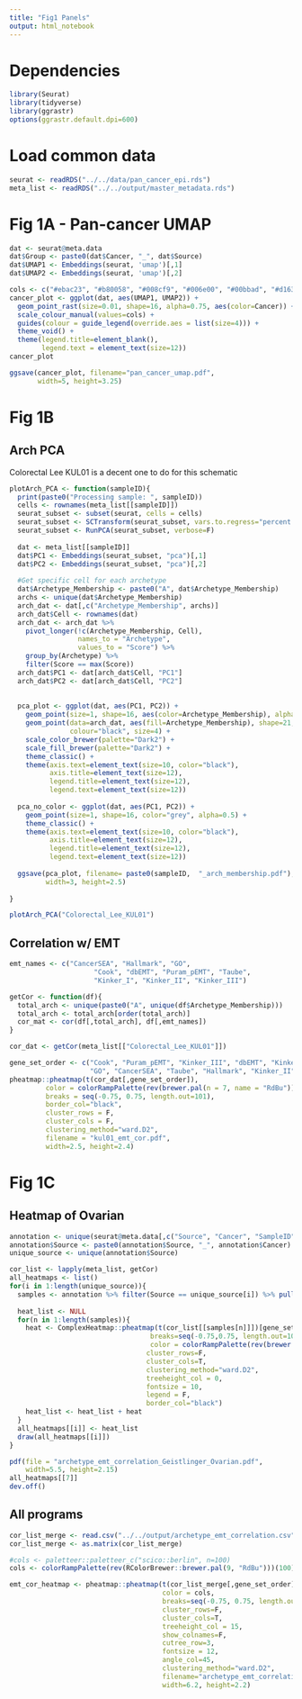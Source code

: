 ```yaml
---
title: "Fig1 Panels"
output: html_notebook
---
```


# Dependencies
```r
library(Seurat)
library(tidyverse)
library(ggrastr)
options(ggrastr.default.dpi=600)
```

# Load common data
```r
seurat <- readRDS("../../data/pan_cancer_epi.rds")
meta_list <- readRDS("../../output/master_metadata.rds")
```

# Fig 1A - Pan-cancer UMAP

```r
dat <- seurat@meta.data
dat$Group <- paste0(dat$Cancer, "_", dat$Source)
dat$UMAP1 <- Embeddings(seurat, 'umap')[,1]
dat$UMAP2 <- Embeddings(seurat, 'umap')[,2]
```

```r
cols <- c("#ebac23", "#b80058", "#008cf9", "#006e00", "#00bbad", "#d163e6", "#b24502", "#ff9287")
cancer_plot <- ggplot(dat, aes(UMAP1, UMAP2)) +
  geom_point_rast(size=0.01, shape=16, alpha=0.75, aes(color=Cancer)) +
  scale_colour_manual(values=cols) +
  guides(colour = guide_legend(override.aes = list(size=4))) +
  theme_void() +
  theme(legend.title=element_blank(),
        legend.text = element_text(size=12))
cancer_plot
```

```r
ggsave(cancer_plot, filename="pan_cancer_umap.pdf", 
       width=5, height=3.25)
```

# Fig 1B
## Arch PCA
Colorectal Lee KUL01 is a decent one to do for this schematic

```r
plotArch_PCA <- function(sampleID){
  print(paste0("Processing sample: ", sampleID))
  cells <- rownames(meta_list[[sampleID]])
  seurat_subset <- subset(seurat, cells = cells)
  seurat_subset <- SCTransform(seurat_subset, vars.to.regress="percent.mito")
  seurat_subset <- RunPCA(seurat_subset, verbose=F)
  
  dat <- meta_list[[sampleID]]
  dat$PC1 <- Embeddings(seurat_subset, "pca")[,1]
  dat$PC2 <- Embeddings(seurat_subset, "pca")[,2]
  
  #Get specific cell for each archetype
  dat$Archetype_Membership <- paste0("A", dat$Archetype_Membership)
  archs <- unique(dat$Archetype_Membership)
  arch_dat <- dat[,c("Archetype_Membership", archs)]
  arch_dat$Cell <- rownames(dat)
  arch_dat <- arch_dat %>% 
    pivot_longer(!c(Archetype_Membership, Cell), 
                 names_to = "Archetype",
                 values_to = "Score") %>%
    group_by(Archetype) %>%
    filter(Score == max(Score))
  arch_dat$PC1 <- dat[arch_dat$Cell, "PC1"]
  arch_dat$PC2 <- dat[arch_dat$Cell, "PC2"]
  
  
  pca_plot <- ggplot(dat, aes(PC1, PC2)) +
    geom_point(size=1, shape=16, aes(color=Archetype_Membership), alpha=0.5) +
    geom_point(data=arch_dat, aes(fill=Archetype_Membership), shape=21, 
               colour="black", size=4) +
    scale_color_brewer(palette="Dark2") +
    scale_fill_brewer(palette="Dark2") +
    theme_classic() +
    theme(axis.text=element_text(size=10, color="black"),
          axis.title=element_text(size=12),
          legend.title=element_text(size=12),
          legend.text=element_text(size=12))
  
  pca_no_color <- ggplot(dat, aes(PC1, PC2)) +
    geom_point(size=1, shape=16, color="grey", alpha=0.5) +
    theme_classic() +
    theme(axis.text=element_text(size=10, color="black"),
          axis.title=element_text(size=12),
          legend.title=element_text(size=12),
          legend.text=element_text(size=12))
  
  ggsave(pca_plot, filename= paste0(sampleID,  "_arch_membership.pdf"),
         width=3, height=2.5)
  
}

plotArch_PCA("Colorectal_Lee_KUL01")

```

## Correlation w/ EMT
```r
emt_names <- c("CancerSEA", "Hallmark", "GO", 
                     "Cook", "dbEMT", "Puram_pEMT", "Taube",
                     "Kinker_I", "Kinker_II", "Kinker_III")
```

```r
getCor <- function(df){
  total_arch <- unique(paste0("A", unique(df$Archetype_Membership)))
  total_arch <- total_arch[order(total_arch)]
  cor_mat <- cor(df[,total_arch], df[,emt_names])
}

cor_dat <- getCor(meta_list[["Colorectal_Lee_KUL01"]])
```

```r
gene_set_order <- c("Cook", "Puram_pEMT", "Kinker_III", "dbEMT", "Kinker_I",
                    "GO", "CancerSEA", "Taube", "Hallmark", "Kinker_II")
pheatmap::pheatmap(t(cor_dat[,gene_set_order]),
         color = colorRampPalette(rev(brewer.pal(n = 7, name = "RdBu")))(100),
         breaks = seq(-0.75, 0.75, length.out=101),
         border_col="black",
         cluster_rows = F,
         cluster_cols = F,
         clustering_method="ward.D2",
         filename = "kul01_emt_cor.pdf",
         width=2.5, height=2.4)
```

# Fig 1C
## Heatmap of Ovarian
```r
annotation <- unique(seurat@meta.data[,c("Source", "Cancer", "SampleID")])
annotation$Source <- paste0(annotation$Source, "_", annotation$Cancer)
unique_source <- unique(annotation$Source)
```

```r
cor_list <- lapply(meta_list, getCor)
all_heatmaps <- list()
for(i in 1:length(unique_source)){
  samples <- annotation %>% filter(Source == unique_source[i]) %>% pull(SampleID)
  
  heat_list <- NULL
  for(n in 1:length(samples)){
    heat <- ComplexHeatmap::pheatmap(t(cor_list[[samples[n]]])[gene_set_order,],
                                   breaks=seq(-0.75,0.75, length.out=100),
                                   color = colorRampPalette(rev(brewer.pal(n = 7, name = "RdBu")))(100),
                                  cluster_rows=F,
                                  cluster_cols=T,
                                  clustering_method="ward.D2",
                                  treeheight_col = 0,
                                  fontsize = 10,
                                  legend = F,
                                  border_col="black")
    heat_list <- heat_list + heat
  }
  all_heatmaps[[i]] <- heat_list
  draw(all_heatmaps[[i]])
}
```

```r
pdf(file = "archetype_emt_correlation_Geistlinger_Ovarian.pdf",
    width=5.5, height=2.15)
all_heatmaps[[7]]
dev.off()
```

## All programs
```r
cor_list_merge <- read.csv("../../output/archetype_emt_correlation.csv", row.names=1)
cor_list_merge <- as.matrix(cor_list_merge)
```

```r
#cols <- paletteer::paletteer_c("scico::berlin", n=100)
cols <- colorRampPalette(rev(RColorBrewer::brewer.pal(9, "RdBu")))(100)
```

```r
emt_cor_heatmap <- pheatmap::pheatmap(t(cor_list_merge[,gene_set_order]),
                                      color = cols,
                                      breaks=seq(-0.75, 0.75, length.out=101),
                                      cluster_rows=F,
                                      cluster_cols=T,
                                      treeheight_col = 15,
                                      show_colnames=F,
                                      cutree_row=3,
                                      fontsize = 12,
                                      angle_col=45,
                                      clustering_method="ward.D2",
                                      filename="archetype_emt_correlation_all.pdf",
                                      width=6.2, height=2.2)
```
